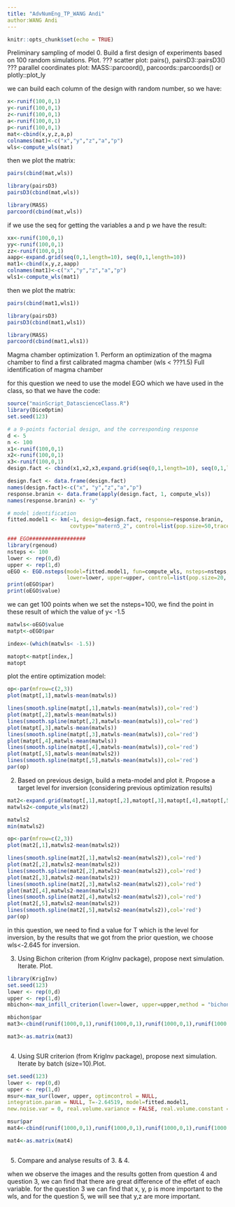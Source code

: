 ---
title: "AdvNumEng_TP_WANG Andi"
author:WANG Andi
---

```{r setup, include=FALSE}
knitr::opts_chunk$set(echo = TRUE)
```

Preliminary sampling of model
0. Build a first design of experiments based on 100 random simulations. Plot.
??? scatter plot: pairs(), pairsD3::pairsD3()
??? parallel coordinates plot: MASS::parcoord(), parcoords::parcoords() or plotly::plot_ly

we can build each column of the design with random number, so we have:
```{r cars}
x<-runif(100,0,1)
y<-runif(100,0,1)
z<-runif(100,0,1)
a<-runif(100,0,1)
p<-runif(100,0,1)
mat<-cbind(x,y,z,a,p)
colnames(mat)<-c("x","y","z","a","p")
wls<-compute_wls(mat)
```

then we plot the matrix:
```{r mat,echo=FALSE}
pairs(cbind(mat,wls))
```

```{r mat,echo=FALSE}
library(pairsD3)
pairsD3(cbind(mat,wls))
```

```{r mat,echo=FALSE}
library(MASS)
parcoord(cbind(mat,wls))
```


if we use the seq for getting the variables a and p we have the result:
```{r cars}
xx<-runif(100,0,1)
yy<-runif(100,0,1)
zz<-runif(100,0,1)
aapp<-expand.grid(seq(0,1,length=10), seq(0,1,length=10))
mat1<-cbind(x,y,z,aapp)
colnames(mat1)<-c("x","y","z","a","p")
wls1<-compute_wls(mat1)
```

then we plot the matrix:
```{r mat1,echo=FALSE}
pairs(cbind(mat1,wls1))
```

```{r mat1,echo=FALSE}
library(pairsD3)
pairsD3(cbind(mat1,wls1))
```

```{r mat1,echo=FALSE}
library(MASS)
parcoord(cbind(mat1,wls1))
```

Magma chamber optimization
1. Perform an optimization of the magma chamber to find a first calibrated magma chamber (wls < ???1.5)
Full identification of magma chamber

for this question we need to use the model EGO which we have used in the class, so that we have the code:

```{r cars}
source("mainScript_DatascienceClass.R")
library(DiceOptim)
set.seed(123)

# a 9-points factorial design, and the corresponding response
d <- 5
n <- 100
x1<-runif(100,0,1)
x2<-runif(100,0,1)
x3<-runif(100,0,1)
design.fact <- cbind(x1,x2,x3,expand.grid(seq(0,1,length=10), seq(0,1,length=10)))

design.fact <- data.frame(design.fact)
names(design.fact)<-c("x", "y","z","a","p")
response.branin <- data.frame(apply(design.fact, 1, compute_wls))
names(response.branin) <- "y"

# model identification
fitted.model1 <- km(~1, design=design.fact, response=response.branin,
                    covtype="matern5_2", control=list(pop.size=50,trace=FALSE), parinit=c(0.5, 0.5))

### EGO##################
library(rgenoud)
nsteps <- 100
lower <- rep(0,d)
upper <- rep(1,d)
oEGO <- EGO.nsteps(model=fitted.model1, fun=compute_wls, nsteps=nsteps,
                   lower=lower, upper=upper, control=list(pop.size=20, BFGSburnin=2))
print(oEGO$par)
print(oEGO$value)

```
we can get 100 points when we set the nsteps=100, we find the point in these result of which the value of y< -1.5

```{r cars}
matwls<-oEGO$value
matpt<-oEGO$par

index<-(which(matwls< -1.5))

matopt<-matpt[index,]
matopt
```

plot the entire optimization model:
```{r wls,echo=FALSE}
op<-par(mfrow=c(2,3))
plot(matpt[,1],matwls-mean(matwls))

lines(smooth.spline(matpt[,1],matwls-mean(matwls)),col='red')
plot(matpt[,2],matwls-mean(matwls))
lines(smooth.spline(matpt[,2],matwls-mean(matwls)),col='red')
plot(matpt[,3],matwls-mean(matwls))
lines(smooth.spline(matpt[,3],matwls-mean(matwls)),col='red')
plot(matpt[,4],matwls-mean(matwls))
lines(smooth.spline(matpt[,4],matwls-mean(matwls)),col='red')
plot(matpt[,5],matwls-mean(matwls2))
lines(smooth.spline(matpt[,5],matwls-mean(matwls)),col='red')
par(op)

```

2. Based on previous design, build a meta-model and plot it. Propose a target level for inversion (considering previous optimization results)

```{r cars}
mat2<-expand.grid(matopt[,1],matopt[,2],matopt[,3],matopt[,4],matopt[,5])
matwls2<-compute_wls(mat2)

```
```{r cars}
matwls2
min(matwls2)
```
```{r wls,echo=FALSE}
op<-par(mfrow=c(2,3))
plot(mat2[,1],matwls2-mean(matwls2))

lines(smooth.spline(mat2[,1],matwls2-mean(matwls2)),col='red')
plot(mat2[,2],matwls2-mean(matwls2))
lines(smooth.spline(mat2[,2],matwls2-mean(matwls2)),col='red')
plot(mat2[,3],matwls2-mean(matwls2))
lines(smooth.spline(mat2[,3],matwls2-mean(matwls2)),col='red')
plot(mat2[,4],matwls2-mean(matwls2))
lines(smooth.spline(mat2[,4],matwls2-mean(matwls2)),col='red')
plot(mat2[,5],matwls2-mean(matwls2))
lines(smooth.spline(mat2[,5],matwls2-mean(matwls2)),col='red')
par(op)

```
in this question, we need to find a value for T which is the level for inversion, by the results that we got from the prior question, we choose wls<-2.645 for inversion.


3. Using Bichon criterion (from KrigInv package), propose next simulation. Iterate. Plot.
```{r cars}
library(KrigInv)
set.seed(123)
lower <- rep(0,d)
upper <- rep(1,d)
mbichon<-max_infill_criterion(lower=lower, upper=upper,method = "bichon",T=-2.64519,model=fitted.model1)

```
```{r cars}
mbichon$par
mat3<-cbind(runif(1000,0,1),runif(1000,0,1),runif(1000,0,1),runif(1000,0,1),runif(1000,0,1))

mat3<-as.matrix(mat3)

```
```{r bichon,echo=FALSE}

```
4. Using SUR criterion (from KrigInv package), propose next simulation. Iterate by batch (size=10).Plot.
```{r cars}
set.seed(123)
lower <- rep(0,d)
upper <- rep(1,d)
msur<-max_sur(lower, upper, optimcontrol = NULL, 
integration.param = NULL, T=-2.64519, model=fitted.model1, 
new.noise.var = 0, real.volume.variance = FALSE, real.volume.constant = FALSE)
```
```{r cars}
msur$par
mat4<-cbind(runif(1000,0,1),runif(1000,0,1),runif(1000,0,1),runif(1000,0,1),runif(1000,0,1))

mat4<-as.matrix(mat4)

```
```{r bichon,echo=FALSE}


```
5. Compare and analyse results of 3. & 4.

when we observe the images and the results gotten from question 4 and question 3, we can find that there are great difference of the effet of each variable.
for the question 3 we can find that x, y, p is more important to the wls, and for the question 5, we will see that y,z are more important.
